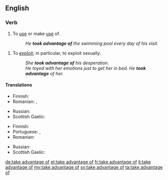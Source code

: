 ==English==

===Verb===
{{head|en|verb|head=to [[take advantage]] [[of]]}}

# To [[use#verb|use]] or make [[use#noun|use]] of.
#: ''He '''took advantage of''' the swimming pool every day of his visit.''
{{quote-Fanny Hill|part=3
|But now this visit of my soft warm hand in those so sensible parts had put every thing into such ungovernable fury that, disdaining all further preluding, and '''taking advantage of''' my commodious posture, he made the storm fall where I scarce patiently expected, and where he was sure to lay it}}
# To [[exploit]]; in particular, to exploit sexually.
#: ''She '''took advantage of''' his desperation.''
#: ''He toyed with her emotions just to get her in bed. He '''took advantage''' of her.''

====Translations====
{{trans-top|make use of}}
* Finnish: {{t|fi|käyttää}}
* Romanian: {{t-|ro|a abuza de}}, {{t-|ro|a exploata (o situație)}}
{{trans-mid}}
* Russian: {{t|ru|воспользоваться|tr=vospólʹzovatʹsja|sc=Cyrl}}
* Scottish Gaelic: {{t-|gd|gabh brath air}}
{{trans-bottom}}

{{trans-top|exploit}}
* Finnish: {{t|fi|käyttää hyväksi}}
* Portuguese: {{t-|pt|tirar vantagem de}}, {{t+|pt|explorar}}
* Romanian: {{t-|ro|exploata}}
{{trans-mid}}
* Russian: {{t|ru|эксплуатировать|tr=ekspluatírovatʹ|sc=Cyrl}}
* Scottish Gaelic: {{t-|gd|gabh brath air}}
{{trans-bottom}}

[[de:take advantage of]]
[[et:take advantage of]]
[[fr:take advantage of]]
[[it:take advantage of]]
[[my:take advantage of]]
[[sv:take advantage of]]
[[ta:take advantage of]]